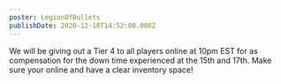 ```yaml
---
poster: LegionOfBullets
publishDate: 2020-12-18T14:52:00.000Z
---
```

We will be giving out a Tier 4 to all players online at 10pm EST for as compensation for the down time experienced at the 15th and 17th. Make sure your online and have a clear inventory space!